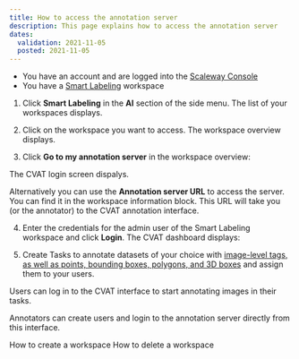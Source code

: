 ```yaml
---
title: How to access the annotation server
description: This page explains how to access the annotation server
dates:
  validation: 2021-11-05
  posted: 2021-11-05
---
```


<Message type="requirement">

- You have an account and are logged into the [Scaleway Console](https://console.scaleway.com)  
- You have a [Smart Labeling](/ai/smart-labeling/quickstart/) workspace

</Message>

1. Click **Smart Labeling** in the **AI** section of the side menu. The list of your workspaces displays.

2. Click on the workspace you want to access. The workspace overview displays.

3. Click **Go to my annotation server** in the workspace overview:

<Lightbox src="scaleway-smart-labeling-worksapce.png" alt="" />

The CVAT login screen dispalys.

<Message type="tip">

Alternatively you can use the **Annotation server URL** to access the server. You can find it in the workspace information block. This URL will take you (or the annotator) to the CVAT annotation interface. 

<Lightbox src="scaleway-smart-labeling-annotation-url.png" alt="" />

</Message>

4. Enter the credentials for the admin user of the Smart Labeling workspace and click **Login**. The CVAT dashboard displays:

  <Lightbox src="scaleway-smart-labeling-dashboard.png" alt="" />

5. Create Tasks to annotate datasets of your choice with [image-level tags, as well as points, bounding boxes, polygons, and 3D boxes](https://openvinotoolkit.github.io/cvat/docs/manual/basics/types-of-shapes/) and assign them to your users.

Users can log in to the CVAT interface to start annotating images in their tasks.


<Message type="important">

Annotators can create users and login to the annotation server directly from this interface. 

</Message>



<Navigation title="See Also">
  <PreviousButton to="/ai/smart-labeling/create-labeling-workspace">How to create a workspace</PreviousButton>
  <NextButton to="/ai/smart-labeling/delete-labeling-workspace/">How to delete a workspace</NextButton>
</Navigation>
